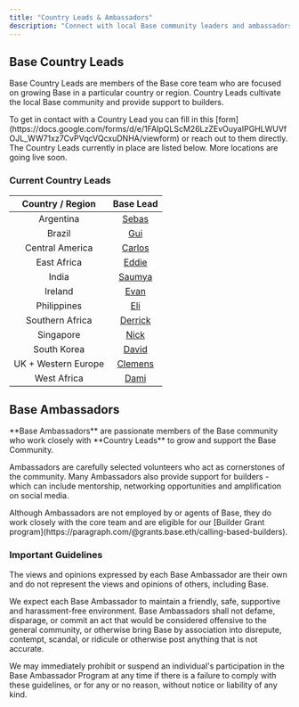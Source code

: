 ```yaml
---
title: "Country Leads & Ambassadors"
description: "Connect with local Base community leaders and ambassadors around the world"
---
```


## Base Country Leads


Base Country Leads are members of the Base core team who are focused on growing Base in a particular country or region. Country Leads cultivate the local Base community and provide support to builders.


<Note>
To get in contact with a Country Lead you can fill in this [form](https://docs.google.com/forms/d/e/1FAIpQLScM26LzZEvOuyaIPGHLWUVfOJL_WW71xz7CvPVqcVQcxuDNHA/viewform) or reach out to them directly. The Country Leads currently in place are listed below. More locations are going live soon.
</Note>

### Current Country Leads

| Country / Region | Base Lead |
| :---------------------: | :----------------------------------------: |
| Argentina | [Sebas](https://x.com/Saldasoro) |
| Brazil | [Gui](https://x.com/gui_bettanin) |
| Central America | [Carlos](https://x.com/carlosjmelgar) |
| East Africa | [Eddie](https://x.com/BasedKago) |
| India | [Saumya](https://x.com/Saxenasaheb) |
| Ireland | [Evan](https://x.com/EvSlatts) |
| Philippines | [Eli](https://x.com/0xmoonlight_) |
| Southern Africa | [Derrick](https://x.com/deriq_eth) |
| Singapore | [Nick](https://x.com/Nibel_eth) |
| South Korea | [David](https://x.com/davidandpassion) |
| UK + Western Europe | [Clemens](https://x.com/_clemens__) |
| West Africa | [Dami](https://x.com/Sir_Damilare) |

## Base Ambassadors

<Info>
**Base Ambassadors** are passionate members of the Base community who work closely with **Country Leads** to grow and support the Base Community.
</Info>

Ambassadors are carefully selected volunteers who act as cornerstones of the community. Many Ambassadors also provide support for builders - which can include mentorship, networking opportunities and amplification on social media.

<Tip>
Although Ambassadors are not employed by or agents of Base, they do work closely with the core team and are eligible for our [Builder Grant program](https://paragraph.com/@grants.base.eth/calling-based-builders).
</Tip>

### Important Guidelines

<Warning>
The views and opinions expressed by each Base Ambassador are their own and do not represent the views and opinions of others, including Base.
</Warning>

We expect each Base Ambassador to maintain a friendly, safe, supportive and harassment-free environment. Base Ambassadors shall not defame, disparage, or commit an act that would be considered offensive to the general community, or otherwise bring Base by association into disrepute, contempt, scandal, or ridicule or otherwise post anything that is not accurate.

We may immediately prohibit or suspend an individual's participation in the Base Ambassador Program at any time if there is a failure to comply with these guidelines, or for any or no reason, without notice or liability of any kind.


